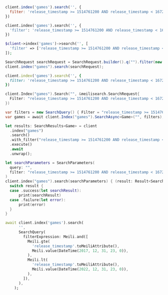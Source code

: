 <CodeGroup>

```javascript JS
client.index('games').search('', {
  filter: 'release_timestamp >= 1514761200 AND release_timestamp < 1672527600'
})
```

```python Python
client.index('games').search('', {
  'filter': 'release_timestamp >= 1514761200 AND release_timestamp < 1672527600'
})
```

```php PHP
$client->index('games')->search('', [
  'filter' => ['release_timestamp >= 1514761200 AND release_timestamp < 1672527600']
]);
```

```java Java
SearchRequest searchRequest = SearchRequest.builder().q("").filter(new String[] {"release_timestamp >= 1514761200 AND release_timestamp < 1672527600"}).build();
client.index("games").search(searchRequest);
```

```ruby Ruby
client.index('games').search('', {
  filter: 'release_timestamp >= 1514761200 AND release_timestamp < 1672527600'
})
```

```go Go
client.Index("games").Search("", &meilisearch.SearchRequest{
  Filter: "release_timestamp >= 1514761200 AND release_timestamp < 1672527600",
})
```

```csharp C#
var filters = new SearchQuery() { Filter = "release_timestamp >= 1514761200 AND release_timestamp < 1672527600" };
var games = await client.Index("games").SearchAsync<Game>("", filters);
```

```rust Rust
let results: SearchResults<Game> = client
  .index("games")
  .search()
  .with_filter("release_timestamp >= 1514761200 AND release_timestamp < 1672527600")
  .execute()
  .await
  .unwrap();
```

```swift Swift
let searchParameters = SearchParameters(
  query: "",
  filter: "release_timestamp >= 1514761200 AND release_timestamp < 1672527600"
)
client.index("games").search(searchParameters) { (result: Result<Searchable<Game>, Swift.Error>) in
  switch result {
  case .success(let searchResult):
      print(searchResult)
  case .failure(let error):
      print(error)
  }
}
```

```dart Dart
await client.index('games').search(
      '',
      SearchQuery(
        filterExpression: Meili.and([
          Meili.gte(
            'release_timestamp'.toMeiliAttribute(),
            Meili.value(DateTime(2017, 12, 31, 23, 0)),
          ),
          Meili.lt(
            'release_timestamp'.toMeiliAttribute(),
            Meili.value(DateTime(2022, 12, 31, 23, 0)),
          ),
        ]),
      ),
    );
```
</CodeGroup>